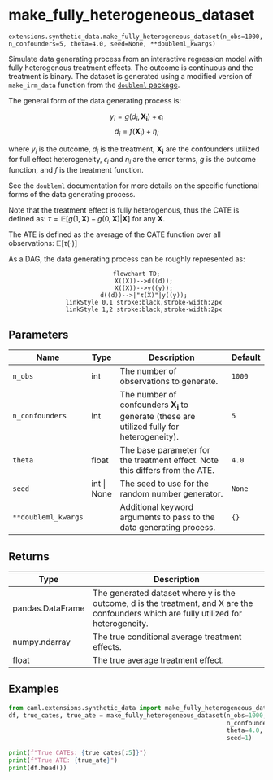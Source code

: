 # make_fully_heterogeneous_dataset { #caml.extensions.synthetic_data.make_fully_heterogeneous_dataset }

`extensions.synthetic_data.make_fully_heterogeneous_dataset(n_obs=1000, n_confounders=5, theta=4.0, seed=None, **doubleml_kwargs)`

Simulate data generating process from an interactive regression model with fully heterogenous treatment effects. The outcome is continuous and the treatment is binary.
The dataset is generated using a modified version of `make_irm_data` function from the [`doubleml` package](https://docs.doubleml.org/stable/index.html).

The general form of the data generating process is:

$$
y_i= g(d_i,\mathbf{X_i})+\epsilon_i
$$
$$
d_i=f(\mathbf{X_i})+\eta_i
$$

where $y_i$ is the outcome, $d_i$ is the treatment, $\mathbf{X_i}$ are the confounders utilized for full effect heterogeneity, $\epsilon_i$ and $\eta_i$ are the error terms, $g$ is the outcome function, and $f$ is the treatment function.

See the `doubleml` documentation for more details on the specific functional forms of the data generating process.

Note that the treatment effect is fully heterogenous, thus the CATE is defined as: $\tau = \mathbb{E}[g(1,\mathbf{X}) - g(0,\mathbf{X})|\mathbf{X}]$ for any $\mathbf{X}$.

The ATE is defined as the average of the CATE function over all observations: $\mathbb{E}[\tau (\cdot)]$

As a DAG, the data generating process can be roughly represented as:

<div style="text-align: center;">
```mermaid
flowchart TD;
    X((X))-->d((d));
    X((X))-->y((y));
    d((d))-->|"τ(X)"|y((y));
    linkStyle 0,1 stroke:black,stroke-width:2px
    linkStyle 1,2 stroke:black,stroke-width:2px
```
</div>

## Parameters

| Name                | Type        | Description                                                                                        | Default   |
|---------------------|-------------|----------------------------------------------------------------------------------------------------|-----------|
| `n_obs`             | int         | The number of observations to generate.                                                            | `1000`    |
| `n_confounders`     | int         | The number of confounders $\mathbf{X_i}$ to generate (these are utilized fully for heterogeneity). | `5`       |
| `theta`             | float       | The base parameter for the treatment effect. Note this differs from the ATE.                       | `4.0`     |
| `seed`              | int \| None | The seed to use for the random number generator.                                                   | `None`    |
| `**doubleml_kwargs` |             | Additional keyword arguments to pass to the data generating process.                               | `{}`      |

## Returns

| Type             | Description                                                                                                                             |
|------------------|-----------------------------------------------------------------------------------------------------------------------------------------|
| pandas.DataFrame | The generated dataset where y is the outcome, d is the treatment, and X are the confounders which are fully utilized for heterogeneity. |
| numpy.ndarray    | The true conditional average treatment effects.                                                                                         |
| float            | The true average treatment effect.                                                                                                      |

## Examples

```python
from caml.extensions.synthetic_data import make_fully_heterogeneous_dataset
df, true_cates, true_ate = make_fully_heterogeneous_dataset(n_obs=1000,
                                                            n_confounders=5,
                                                            theta=4.0,
                                                            seed=1)

print(f"True CATEs: {true_cates[:5]}")
print(f"True ATE: {true_ate}")
print(df.head())
```
